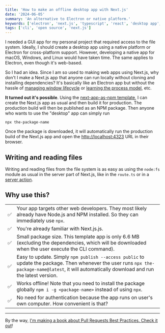 ```yaml
---
title: 'How to make an offline desktop app with Next.js'
date: '2024-06-05'
summary: 'An alternative to Electron or native platform.'
keywords: ['electron', 'next.js', 'typescript', 'react', 'desktop app', 'cross platform']
tags: ['cli', 'open source', 'next.js']
---
```


I needed a GUI app for my personal project that required access to the file system. Ideally, I should create a desktop app using a native platform or Electron for cross-platform support. However, developing a native app for macOS, Windows, and Linux would have taken time. The same applies to Electron, even though it's web-based.

So I had an idea. Since I am so used to making web apps using Next.js, why don't I make a Next.js app that anyone can run locally without cloning and installing dependencies? It's basically like an Electron app but without the hassle of [managing window lifecycle](https://www.electronjs.org/docs/latest/tutorial/tutorial-first-app#managing-your-apps-window-lifecycle) or [learning the process model](https://www.electronjs.org/docs/latest/tutorial/process-model), etc.

**It turned out it's possible**. Using the [next-app-as-npm template](https://github.com/nicnocquee/next-app-as-npm), I can create the Next.js app as usual and then build it for production. The production build will then be published as an NPM package. Then anyone who wants to use the "desktop" app can simply run

```shell
npx the-package-name
```

Once the package is downloaded, it will automatically run the production build of the Next.js app and open the [http://localhost:4323](http://localhost:4323) URL in their browser.

## Writing and reading files

Writing and reading files from the file system is as easy as using the `node:fs` module as usual in the server part of Next.js, like in the `route.ts` or in a [server action](https://nextjs.org/docs/app/building-your-application/data-fetching/server-actions-and-mutations).

## Why use this?

|     |                                                                                                                                                                                                   |
| --- | ------------------------------------------------------------------------------------------------------------------------------------------------------------------------------------------------- |
| ✅  | Your app targets other web developers. They most likely already have Node.js and NPM installed. So they can immediately use `npx`.                                                                |
| ✅  | You're already familiar with Next.js.js.                                                                                                                                                          |
| ✅  | Small package size. This template app is only 6.6 MB (excluding the dependencies, which will be downloaded when the user execute the CLI command).                                                |
| ✅  | Easy to update. Simply `npm publish --access public` to update the package. Then whenever the user runs `npx the-package-name@latest`, it will automatically download and run the latest version. |
| ✅  | Works offline! Note that you need to install the package globally `npm i -g <package-name>` instead of using `npx`.                                                                               |
| ✅  | No need for authentication because the app runs on user's own computer. How convenient is that?                                                                                                   |

---

By the way, [I'm making a book about Pull Requests Best Practices. Check it out](https://pr.nico.fyi)!
